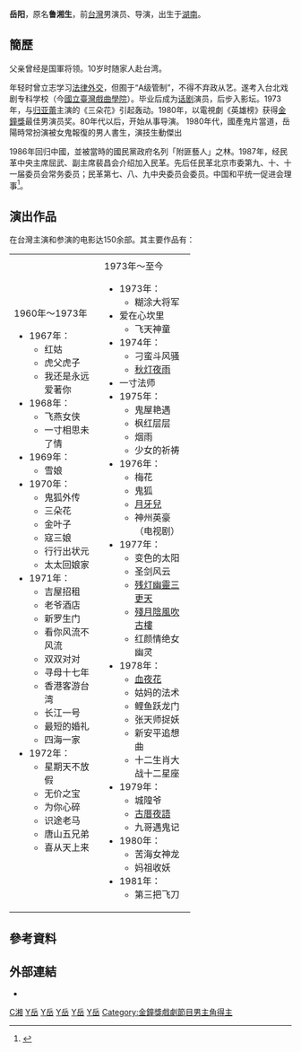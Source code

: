 {{藝人
| 姓名     = 岳阳
| 類型     = 男演員
| 圖片     =
| 圖片尺寸 =
| 圖片簡介 =
| 原名     =鲁湘生
| 英文名   =
| 國籍     ={{ROC}}
| 民族     =
| 籍貫     =[[山东省_(中華民國)|山東]]
| 出生日期 = {{birth year and age|1938}}
| 出生地點 ={{ROC|湖南省}}
| 逝世日期 =
| 逝世地點 =
| 職業     = 
| 語言     = [[中華民國國語|國語]]
| 教育程度 = 
| 宗教信仰 =
| 配偶     =
| 出身地   = 
| 出道日期 =
| 活躍年代 =
| 唱片公司 =
| 經紀公司 =
| 網站     =
}}
'''岳阳'''{{BD|1938年|}}，原名'''鲁湘生'''，前[[台灣|台灣]]男演员、导演，出生于[[湖南省_(中華民國)|湖南]]。

==簡歷==
父亲曾经是国軍将领。10岁时随家人赴台湾。

年轻时曾立志学习[[法律|法律]][[外交|外交]]，但囿于“A级管制”，不得不弃政从艺。遂考入台北戏剧专科学校（今[[國立臺灣戲曲學院|國立臺灣戲曲學院]]）。毕业后成为[[话剧|话剧]]演员，后步入影坛。1973年，与[[归亚蕾|归亚蕾]]主演的《三朵花》引起轰动。1980年，以電視劇《英雄榜》获得[[金鐘獎|金鐘獎]]最佳男演员奖。80年代以后，开始从事导演。
1980年代，國產鬼片當道，岳陽時常扮演被女鬼報復的男人書生，演技生動傑出

1986年回归中國，並被當時的國民黨政府名列「附匪藝人」之林。1987年，经民革中央主席屈武、副主席裴昌会介绍加入民革。先后任民革北京市委第九、十、十一届委员会常务委员；民革第七、八、九中央委员会委员。中国和平统一促进会理事<ref name=xu2010>{{cite web|title=岳陽不當皇帝當委員|url=http://www2.lidicity.com/xuhuimin/lldrz/yueyang.html|newspaper=[[新明日報|新明日報]]|author=徐惠民|accessdate=|date=2010-07-22|archive-date=2016-03-05|archive-url=https://web.archive.org/web/20160305004341/http://lidicity.com/xuhuimin/lldrz/yueyang.html|dead-url=no}}</ref>。

==演出作品==
在台灣主演和参演的电影达150余部。其主要作品有：
{| border="0" cellpadding="5" width="80%"
|----- valign="top"
| width="40%" | || width="40%" |
|-----
| valign="top" |
;1960年～1973年
*1967年：
**红姑
**虎父虎子
**我还是永远爱著你
*1968年：
**飞燕女侠
**一寸相思未了情
*1969年：
**雪娘 
*1970年：
**鬼狐外传
**三朵花
**金叶子
**寇三娘 
**行行出状元
**太太回娘家
*1971年：
**吉屋招租
**老爷酒店 
**新罗生门 
**看你风流不风流
**双双对对
**寻母十七年 
**香港客游台湾
**长江一号 
**最短的婚礼
**四海一家 
*1972年：
**星期天不放假
**无价之宝 
**为你心碎 
**识途老马
**唐山五兄弟
**喜从天上来
| valign="top" |
;1973年～至今
*1973年：
**糊涂大将军
*爱在心坎里
**飞天神童
*1974年：
**刁蛮斗风骚
**[[秋灯夜雨|秋灯夜雨]]
*一寸法师
*1975年：
**鬼屋艳遇
**枫红层层 
**烟雨
**少女的祈祷
*1976年：
**梅花
**鬼狐
**[[月牙兒_(1976年電影)|月牙兒]]
**神州英豪（电视剧）
*1977年：
**变色的太阳 
**圣剑风云
**[[舊鎖|残灯幽靈三更天]]
**[[殘月陰風吹古樓|殘月陰風吹古樓]]
**红颜情绝女幽灵
*1978年：
**[[血夜花|血夜花]]
**姑妈的法术 
**鲤鱼跃龙门 
**张天师捉妖
**新安平追想曲
**十二生肖大战十二星座
*1979年：
**城隍爷
**[[古厝夜語|古厝夜語]]
**九哥遇鬼记
*1980年：
**苦海女神龙
**妈祖收妖
*1981年：
**第三把飞刀
|}

==參考資料==
<references/>

==外部連結==
*{{Hkmdb name|3673}}

{{金鐘獎戲劇節目男主角}}

[[Category:魯姓|C湘]]
[[Category:山東裔台灣人|Y岳]]
[[Category:湖南裔台灣人|Y岳]]
[[Category:台灣戰後湖南移民|Y岳]]
[[Category:台灣戰後山東移民|Y岳]]
[[Category:臺灣電影男演員|Y岳]]
[[Category:金鐘獎戲劇節目男主角得主|Category:金鐘獎戲劇節目男主角得主]]